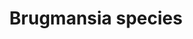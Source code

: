 ---
title: Brugmansia species
aka:
  - angel's trumpet
family_members:
  - Brugmansia × candida
  - Brugmansia suaveolens
  - Brugmansia versicolor
  - Brugmansia sanguinea
  - Brugmansia arborea
duration_chart_title: Smoked Duration of Brugmansia × candida
image_location: /src/assets/Images/Brugmansia species/Sandy Espinoza Brugmansia sanguinea.jpeg
image_caption: Brugmansia sanguine by Sandy Espinoza
duration_chart:
  total: 2–6 hours
  onset: 75s
  coming_up: 210m
  plateau: 20m
  coming_down: 45m
  after_effects: 4h
positive_effects: surreal experiences, hallucination
neutral_effects: altered sense of time, dizziness, dryness
negative_effects: delusion, nausea, loss of motor skills, anxiety, confusion, unpredictable or dangerous behaviour
dosage_table:
  title: Smoked Dosage of Dried Brugmansia × candida Leaf
  threshold: 30 mg
  light: 300 mg
  common: 1 g
  strong: 1.6 g
  heavy: 2.6+ g
--- 